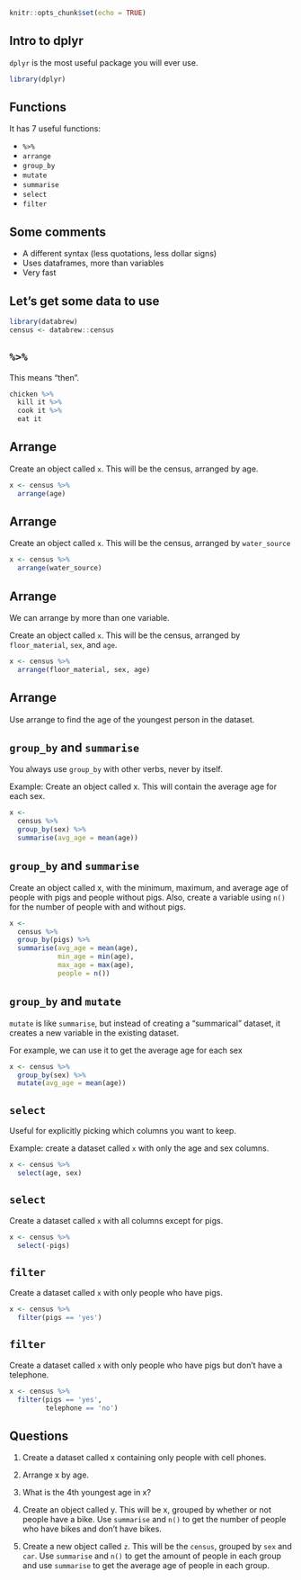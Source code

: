 ```r
knitr::opts_chunk$set(echo = TRUE)
```

## Intro to dplyr

`dplyr` is the most useful package you will ever use.

```r
library(dplyr)
```

## Functions

It has 7 useful functions:

- `%>%`
- `arrange`
- `group_by`
- `mutate`
- `summarise`
- `select`
- `filter`

## Some comments

- A different syntax (less quotations, less dollar signs)
- Uses dataframes, more than variables
- Very fast

## Let's get some data to use

```r
library(databrew)
census <- databrew::census
```

## `%>%`

This means "then".

```r
chicken %>%
  kill it %>%
  cook it %>%
  eat it
```

## Arrange {.build}

Create an object called `x`. This will be the census, arranged by age.

```r
x <- census %>%
  arrange(age)
```


## Arrange {.build}

Create an object called `x`. This will be the census, arranged by `water_source`

```r
x <- census %>%
  arrange(water_source)
```


## Arrange {.build}

We can arrange by more than one variable.

Create an object called `x`. This will be the census, arranged by `floor_material`, `sex`, and `age`.


```r
x <- census %>%
  arrange(floor_material, sex, age)
```

## Arrange {.build}

Use arrange to find the age of the youngest person in the dataset.

## `group_by` and `summarise` {.build}

You always use `group_by` with other verbs, never by itself.

Example: Create an object called x. This will contain the average age for each sex.

```r
x <- 
  census %>%
  group_by(sex) %>%
  summarise(avg_age = mean(age))
```

## `group_by` and `summarise` {.build}

Create an object called x, with the minimum, maximum, and average age of people with pigs and people without pigs. Also, create a variable using `n()` for the number of people with and without pigs.

```r
x <- 
  census %>%
  group_by(pigs) %>%
  summarise(avg_age = mean(age),
            min_age = min(age),
            max_age = max(age),
            people = n())
```

## `group_by` and `mutate` {.build}

`mutate` is like `summarise`, but instead of creating a "summarical" dataset, it creates a new variable in the existing dataset.

For example, we can use it to get the average age for each sex

```r
x <- census %>%
  group_by(sex) %>%
  mutate(avg_age = mean(age))
```

## `select` {.build}

Useful for explicitly picking which columns you want to keep.

Example: create a dataset called `x` with only the age and sex columns.

```r
x <- census %>%
  select(age, sex)
```

## `select` {.build}

Create a dataset called `x` with all columns except for pigs.

```r
x <- census %>%
  select(-pigs)
```

## `filter` {.build}

Create a dataset called `x` with only people who have pigs.

```r
x <- census %>%
  filter(pigs == 'yes')
```

## `filter` {.build}

Create a dataset called `x` with only people who have pigs but don't have a telephone.

```r
x <- census %>%
  filter(pigs == 'yes',
         telephone == 'no')
```

## Questions

1. Create a dataset called x containing only people with cell phones.

2. Arrange x by age.

3. What is the 4th youngest age in x?

4. Create an object called y. This will be x, grouped by whether or not people have a bike. Use `summarise` and `n()` to get the number of people who have bikes and don't have bikes.

5. Create a new object called `z`. This will be the `census`, grouped by `sex` and `car`. Use `summarise` and `n()` to get the amount of people in each group and use `summarise` to get the average age of people in each group.




